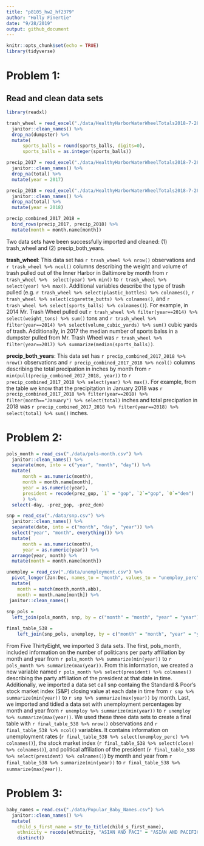 ```yaml
---
title: "p8105_hw2_hf2379"
author: "Holly Finertie"
date: "9/28/2019"
output: github_document
---
```


```r
knitr::opts_chunk$set(echo = TRUE)
library(tidyverse)
```

# Problem 1: 

## Read and clean data sets

```r
library(readxl)

trash_wheel = read_excel("./data/HealthyHarborWaterWheelTotals2018-7-28.xlsx", 1, range = "A2:N338") %>% 
  janitor::clean_names() %>% 
  drop_na(dumpster) %>% 
  mutate(
      sports_balls = round(sports_balls, digits=0), 
      sports_balls = as.integer(sports_balls))

precip_2017 = read_excel("./data/HealthyHarborWaterWheelTotals2018-7-28.xlsx", 4, range = "A2:B14") %>% 
  janitor::clean_names() %>% 
  drop_na(total) %>% 
  mutate(year = 2017)

precip_2018 = read_excel("./data/HealthyHarborWaterWheelTotals2018-7-28.xlsx", 3, range = "A2:B14") %>% 
  janitor::clean_names() %>% 
  drop_na(total) %>% 
  mutate(year = 2018)

precip_combined_2017_2018 = 
  bind_rows(precip_2017, precip_2018) %>% 
  mutate(month = month.name[month])
```

Two data sets have been successfully imported and cleaned: (1) trash_wheel and (2) precip_both_years. 


**trash_wheel**: This data set has `r trash_wheel %>% nrow()` observations and `r trash_wheel %>% ncol()` columns describing the weight and volume of trash pulled out of the Inner Harbor in Baltimore by month from `r trash_wheel %>%  select(year) %>% min()` to `r trash_wheel %>% select(year) %>% max()`. Additional variables describe the type of trash pulled (e.g. `r trash_wheel %>% select(plastic_bottles) %>% colnames()`, `r trash_wheel %>% select(cigarette_butts) %>% colnames()`, and `r trash_wheel %>% select(sports_balls) %>% colnames()`). For example, in 2014 Mr. Trash Wheel pulled out `r trash_wheel %>% filter(year==2014) %>% select(weight_tons) %>% sum()` tons and `r trash_wheel %>% filter(year==2014) %>% select(volume_cubic_yards) %>% sum()` cubic yards of trash. Additionally, in 2017 the median number of sports balss in a dumpster pulled from Mr. Trash Wheel was `r trash_wheel %>% filter(year==2017) %>% summarize(median(sports_balls))`. 

**precip_both_years**: This data set has `r precip_combined_2017_2018 %>% nrow()` observations and `r precip_combined_2017_2018 %>% ncol()` columns describing the total precipation in inches by month from `r min(pull(precip_combined_2017_2018, year))` to `r precip_combined_2017_2018 %>% select(year) %>% max()`. For example, from the table we know that the precipitation in January 2018 was `r precip_combined_2017_2018 %>% filter(year==2018) %>% filter(month=="January") %>% select(total)` inches and total precipation in 2018 was `r precip_combined_2017_2018 %>% filter(year==2018) %>% select(total) %>% sum()`
inches. 


# Problem 2: 

```r
pols_month = read_csv("./data/pols-month.csv") %>% 
  janitor::clean_names() %>% 
  separate(mon, into = c("year", "month", "day")) %>% 
  mutate(
      month = as.numeric(month),
      month = month.name[month],
      year = as.numeric(year),
      president = recode(prez_gop, `1` = "gop", `2`="gop", `0`="dem")
      ) %>% 
  select(-day, -prez_gop, -prez_dem)

snp = read_csv("./data/snp.csv") %>% 
  janitor::clean_names() %>% 
  separate(date, into = c("month", "day", "year")) %>% 
  select("year", "month", everything()) %>% 
  mutate(
      month = as.numeric(month),
      year = as.numeric(year)) %>% 
  arrange(year, month) %>% 
  mutate(month = month.name[month])

unemploy = read_csv("./data/unemployment.csv") %>% 
  pivot_longer(Jan:Dec, names_to = "month", values_to = "unemploy_perc") %>% 
  mutate(
    month = match(month,month.abb),
    month = month.name[month]) %>% 
 janitor::clean_names()
    
snp_pols = 
  left_join(pols_month, snp, by = c("month" = "month", "year" = "year"))

final_table_538 = 
    left_join(snp_pols, unemploy, by = c("month" = "month", "year" = "year"))
```

From Five ThirtyEight, we imported 3 data sets. The first, pols_month, included information on the number of politicans per party affiliation by month and year from `r pols_month %>% summarize(min(year))` to `r pols_month %>% summarize(max(year))`. From this information, we created a new variable named `r pols_month %>% select(president) %>% colnames()` describing the party affiliation of the president at that date in time. Additionally, we imported a data set call snp containg the Standard & Poor’s stock market index (S&P) closing value at each date in time from `r snp %>% summarize(min(year))` to `r snp %>% summarize(max(year))` by month.  Last, we imported and tidied a data set with unemployment percentages by month and year from `r unemploy %>% summarize(min(year))` to `r unemploy %>% summarize(max(year))`. We used these three data sets to create a final table with `r final_table_538 %>% nrow()` observations and `r final_table_538 %>% ncol()` variables. It contains information on unemployment rates (`r final_table_538 %>% select(unemploy_perc) %>% colnames()`), the stock market index (`r final_table_538 %>% select(close) %>% colnames()`), and political affiliation of the president (`r final_table_538 %>% select(president) %>% colnames()`) by month and year from `r final_table_538 %>% summarize(min(year))` to `r final_table_538 %>% summarize(max(year))`. 


# Problem 3: 

```r
baby_names = read.csv("./data/Popular_Baby_Names.csv") %>% 
  janitor::clean_names() %>% 
  mutate(
    child_s_first_name = str_to_title(child_s_first_name),
    ethnicity = recode(ethnicity, "ASIAN AND PACI" = "ASIAN AND PACIFIC ISLANDER", "BLACK NON HISP" = "BLACK NON HISPANIC", "WHITE NON HISP" = "WHITE NON HISPANIC")) %>% 
    distinct()


```



